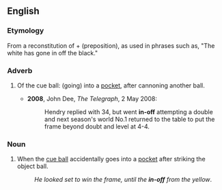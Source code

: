 ==English==
===Etymology===
From a reconstitution of {{term|go in|(go) in}} + {{term|off}} (preposition), as used in phrases such as, "The white has gone in off the black."

===Adverb===
{{en-adv|-}}

# {{context|snooker|pool}} Of the cue ball: (going) into a [[pocket]], after cannoning another ball.
#*'''2008''', John Dee, ''The Telegraph'', 2 May 2008:
#*:Hendry replied with 34, but went '''in-off''' attempting a double and next season's world No.1 returned to the table to put the frame beyond doubt and level at 4-4.

===Noun===
{{en-noun}}

# {{context|snooker|pool}} When the [[cue ball]] accidentally goes into a [[pocket]] after striking the object ball.
#:''He looked set to win the frame, until the '''in-off''' from the yellow''.